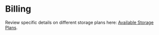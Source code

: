 
# Billing

Review specific details on different storage plans here: [Available Storage Plans](/billing/storage/storage-plan-details/).

<Navigation name="Storage Billing" />
